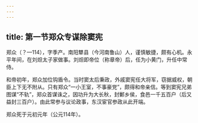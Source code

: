 ```yaml
---
---
---
```

title: 第一节郑众专谋除窦宪
---



郑众（？—114），字季产。南阳犨县（今河南鲁山）人，谨慎敏捷，颇有心机。永平年间，在刘炟太子家做事。刘炟即帝位（称章帝）后，任为小黄门，升任中常侍。

和帝初年，郑众加位钩盾令。当时窦太后秉政，外戚窦宪任大将军，窃据威权，朝臣上下无不附从。只有郑众“一小王室，不事豪党”，颇得和帝亲信。等到窦宪兄弟图谋“不轨”，郑众首谋诛之，因功升为大长秋，封鄛乡侯，食邑一千五百户（后又益封三百户）。由此常参与议论政事，东汉宦官参政从此开端。

郑众死于元初元年（公元114年）。